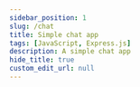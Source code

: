 ---
sidebar_position: 1
slug: /chat
title: Simple chat app
tags: [JavaScript, Express.js]
description: A simple chat app
hide_title: true
custom_edit_url: null
---


<SimpleChatApp />
